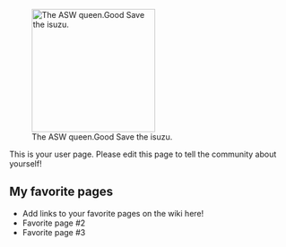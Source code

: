 [[File:IsuzuAsw.jpg|thumb|220px|right|The ASW queen.Good Save the isuzu.]]

This is your user page. Please edit this page to tell the community about yourself!

==My favorite pages==

* Add links to your favorite pages on the wiki here!
* Favorite page #2
* Favorite page #3